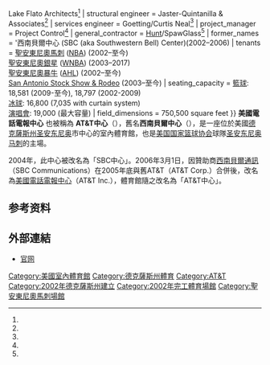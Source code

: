 {{Infobox stadium
| stadium_name         = 美國電話電報中心
| image                = [[Image:Texasdd.JPG|250px]]
| location             = 1 AT&T Center Parkway<br>[[San_Antonio|San Antonio, Texas]] 78219
| coordinates          = {{Coord|29|25|37|N|98|26|15|W|type:landmark_scale:1000|display=it}}
| broke_ground         = 2000年8月24日
| opened               = 2002年10月18日<ref>{{cite web |url=http://www.attcenter.com/default.asp?att_center=29 |title=存档副本 |accessdate=2008-10-09 |deadurl=yes |archiveurl=https://web.archive.org/web/20081225232902/http://www.attcenter.com/default.asp?att_center=29 |archivedate=2008-12-25 }}</ref>
| owner                = [[比爾郡_(德克薩斯州)|比爾郡]]
| operator             = [[聖安東尼奧馬刺|聖安東尼奧馬刺]]
| surface              = Multi-surface
| construction_cost    = [[United_States_dollar|$]]186 million<br>(${{formatprice|{{Inflation|US|186000000|2002}}}} in {{CURRENTYEAR}} dollars{{inflation-fn|US}})
| architect            = [[Ellerbe_Becket|Ellerbe Becket]]<ref name="eb">[http://www.ellerbebecket.com/expertise/project/193/AT_T_Center_formerly_SBC_Center_.html AT&T Center (formerly SBC Center) San Antonio, Texas, USA] {{Wayback|url=http://www.ellerbebecket.com/expertise/project/193/AT_T_Center_formerly_SBC_Center_.html |date=20130120232011 }} architect: [[Ellerbe_Becket|Ellerbe Becket]]</ref><br>[[Kell_Muñoz_Architects|Kell Muñoz Architects]]<ref name="kellmunoz">{{Cite web |url=http://www.kellmunoz.com/project.php?project=13 |title=Kell Muñoz Architects{{!}}AT&T Center |accessdate=2013-09-14 |archive-date=2013-01-20 |archive-url=https://web.archive.org/web/20130120232059/http://www.kellmunoz.com/project.php?project=13 |dead-url=yes }}</ref><br>Lake Flato Architects<ref name="kellmunoz"/>
| structural engineer  = Jaster-Quintanilla & Associates<ref name="kellmunoz"/>
| services engineer    = Goetting/Curtis Neal<ref name="kellmunoz"/>
| project_manager      = Project Control<ref name="kellmunoz"/>
| general_contractor   = [[Hunt_Construction_Group|Hunt]]/SpawGlass<ref name="eb"/>
| former_names         = '西南貝爾中心 (SBC (aka Southwestern Bell) Center)(2002–2006)
| tenants              = [[聖安東尼奧馬刺|聖安東尼奧馬刺]] ([[NBA|NBA]]) (2002–至今)<br>[[聖安東尼奧銀星|聖安東尼奧銀星]] ([[WNBA|WNBA]]) (2003–2017)<br>[[聖安東尼奧暴牛|聖安東尼奧暴牛]] ([[美國冰球聯盟|AHL]]) (2002–至今)<br>[[San_Antonio_Stock_Show_&_Rodeo|San Antonio Stock Show & Rodeo]] (2003–至今)
| seating_capacity     = [[籃球|籃球]]: 18,581 (2009-至今), 18,797 (2002-2009)<br>[[冰球|冰球]]: 16,800 (7,035 with curtain system)<br>[[演唱會|演唱會]]: 19,000 (最大容量)
| field_dimensions     = 750,500 square feet
}}
'''美國電話電報中心''' 也被稱為 '''AT&T中心'''（{{lang-en|'''AT&T Center'''}}），舊名'''西南貝爾中心'''（{{lang-en|'''SBC Center'''}}），是一座位於美國[[德克薩斯州|德克薩斯州]][[圣安东尼奥|圣安东尼奥]]市中心的室內體育館，也是[[美国国家篮球协会|美国国家篮球协会]]球隊[[圣安东尼奥马刺|圣安东尼奥马刺]]的主場。

2004年，此中心被改名為「SBC中心」。2006年3月1日，因贊助商[[SBC通訊|西南貝爾通訊]]（SBC Communications）在2005年底與舊AT&T（AT&T Corp.）合併後，改名為[[AT&T|美國電話電報中心]]（AT&T Inc.），體育館隨之改名為「AT&T中心」。

== 参考资料 ==
<references />

== 外部連結 ==
* [http://www.attcenter.com/ 官网]{{Wayback|url=http://www.attcenter.com/ |date=20090315233149 }}

{{NBA Arenas}}
{{圣安东尼奥马刺}}

{{Authority control}}
[[Category:美國室內體育館|Category:美國室內體育館]]
[[Category:德克薩斯州體育|Category:德克薩斯州體育]]
[[Category:AT&T|Category:AT&T]]
[[Category:2002年德克薩斯州建立|Category:2002年德克薩斯州建立]]
[[Category:2002年完工體育場館|Category:2002年完工體育場館]]
[[Category:聖安東尼奧馬刺場館|Category:聖安東尼奧馬刺場館]]